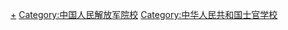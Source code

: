 [[Category:中国人民解放军士官|+]]
[[Category:中国人民解放军院校|Category:中国人民解放军院校]]
[[Category:中华人民共和国士官学校|Category:中华人民共和国士官学校]]